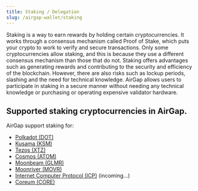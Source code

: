 ```yaml
---
title: Staking / Delegation
slug: /airgap-wallet/staking
---
```


Staking is a way to earn rewards by holding certain cryptocurrencies. It works through a consensus mechanism called Proof of Stake, which puts your crypto to work to verify and secure transactions. Only some cryptocurrencies allow staking, and this is because they use a different consensus mechanism than those that do not. Staking offers advantages such as generating rewards and contributing to the security and efficiency of the blockchain. However, there are also risks such as lockup periods, slashing and the need for technical knowledge. AirGap allows users to participate in staking in a secure manner without needing any technical knowledge or purchasing or operating expensive validator hardware.

## Supported staking cryptocurrencies in AirGap.

AirGap support staking for:

- [Polkadot (DOT)](/currencies/polkadot/introduction)
- [Kusama (KSM)](/currencies/kusama/introduction)
- [Tezos (XTZ)](/currencies/tezos/introduction)
- [Cosmos (ATOM)](/currencies/cosmos/introduction)
- [Moonbeam (GLMR)](/currencies/moonbeam/introduction)
- [Moonriver (MOVR)](/currencies/moonriver/introduction)
- [Internet Computer Protocol (ICP)](/currencies/icp/introduction) (incoming...)
- [Coreum (CORE)](/currencies/core/introduction)
